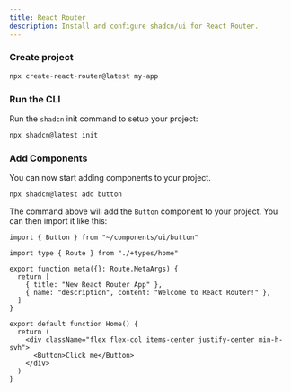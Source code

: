 ```yaml
---
title: React Router
description: Install and configure shadcn/ui for React Router.
---
```


<Steps>

### Create project

```bash
npx create-react-router@latest my-app
```

### Run the CLI

Run the `shadcn` init command to setup your project:

```bash
npx shadcn@latest init
```

### Add Components

You can now start adding components to your project.

```bash
npx shadcn@latest add button
```

The command above will add the `Button` component to your project. You can then import it like this:

```tsx showLineNumbers title="app/routes/home.tsx"
import { Button } from "~/components/ui/button"

import type { Route } from "./+types/home"

export function meta({}: Route.MetaArgs) {
  return [
    { title: "New React Router App" },
    { name: "description", content: "Welcome to React Router!" },
  ]
}

export default function Home() {
  return (
    <div className="flex flex-col items-center justify-center min-h-svh">
      <Button>Click me</Button>
    </div>
  )
}
```

</Steps>
